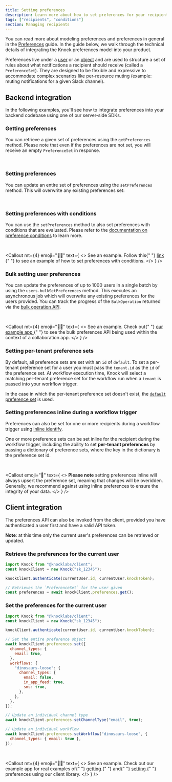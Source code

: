 ```yaml
---
title: Setting preferences
description: Learn more about how to set preferences for your recipients.
tags: ["recipients", "conditions"]
section: Managing recipients
---
```


You can read more about modeling preferences and preferences in general in the [Preferences](/send-and-manage-data/preferences) guide. In the guide below, we walk through the technical details of integrating the Knock preferences model into your product.

Preferences live under a [user](/send-and-manage-data/users) or an [object](/send-and-manage-data/objects) and are used to structure a set of rules about what notifications a recipient should receive (called a `PreferenceSet`). They are designed to be flexible and expressive to accommodate complex scenarios like per-resource muting (example: muting notifications for a given Slack channel).

## Backend integration

In the following examples, you'll see how to integrate preferences into your backend codebase using one of our server-side SDKs.

### Getting preferences

You can retrieve a given set of preferences using the `getPreferences` method. Please note that even if the preferences are not set, you will receive an empty `PreferenceSet` in response.

<MultiLangCodeBlock
  title="Get preferences for a user"
  snippet="users.getPreferences"
/>

<br />

<MultiLangCodeBlock
  title="Get preferences for an object"
  snippet="objects.getPreferences"
/>

### Setting preferences

You can update an entire set of preferences using the `setPreferences` method. This will overwrite any existing preferences set:

<MultiLangCodeBlock
  title="Set preferences for a user"
  snippet="users.setPreferences"
/>

<br />

<MultiLangCodeBlock
  title="Set preferences for an object"
  snippet="objects.setPreferences"
/>

### Setting preferences with conditions

You can use the `setPreferences` method to also set preferences with conditions that are evaluated. Please refer to the [documentation on preference conditions](/send-and-manage-data/preferences#preference-conditions) to learn more.

<MultiLangCodeBlock
  title="Set preferences with conditions for a user"
  snippet="users.setPreferences.conditions"
/>

<br />

<Callout
  mt={4}
  emoji="👩‍💻"
  text={
    <>
      <span className="font-bold">See an example.</span> Follow this{" "}
      <a href="https://github.com/knocklabs/knock-node-example-app/blob/main/db/seeds.ts#L103">
        link
      </a>{" "}
      to see an example of how to set preferences with conditions.
    </>
  }
/>

### Bulk setting user preferences

You can update the preferences of up to 1000 users in a single batch by using the `users.bulkSetPreferences` method. This executes an asynchronous job which will overwrite any existing preferences for the users provided. You can track the progress of the `BulkOperation` returned via the [bulk operation API](/reference#bulk-operations).

<MultiLangCodeBlock
  title="Bulk set preferences for many users"
  snippet="users.bulkSetPreferences"
/>

<br />

<Callout
  mt={4}
  emoji="👩‍💻"
  text={
    <>
      <span className="font-bold">See an example.</span> Check out{" "}
      <a href="https://github.com/knocklabs/knock-node-example-app/blob/main/db/seeds.ts#L103">
        our example app
      </a>{" "}
      to see the bulk preferences API being used within the context of a
      collaboration app.
    </>
  }
/>

### Setting per-tenant preference sets

By default, all preference sets are set with an `id` of `default`. To set a per-tenant preference set for a user you must pass the `tenant.id` as the `id` of the preference set. At workflow execution time, Knock will select a matching per-tenant preference set for the workflow run when a `tenant` is passed into your workflow trigger.

In the case in which the per-tenant preference set doesn't exist, the [`default` preference set](/send-and-manage-data/preferences#preference-defaults) is used.

<MultiLangCodeBlock
  title="Set per-tenant preferences for a user"
  snippet="users.setPreferences.perTenant"
/>

### Setting preferences inline during a workflow trigger

Preferences can also be set for one or more recipients during a workflow trigger using [inline identify](/send-notifications/triggering-workflows#identifying-recipients-inline).

One or more preference sets can be set inline for the recipient during the workflow trigger, including the ability to set **per-tenant preferences** by passing a dictionary of preference sets, where the key in the dictionary is the preference set id.

<MultiLangCodeBlock
  title="Setting preferences during a workflow trigger"
  snippet="workflows.trigger-with-user-preferences"
/>

<br />

<Callout
  emoji="🚨"
  text={
    <>
      <strong>Please note</strong> setting preferences inline will always upsert
      the preference set, meaning that changes will be overidden. Generally, we
      recommend against using inline preferences to ensure the integrity of your
      data.
    </>
  }
/>

## Client integration

The preferences API can also be invoked from the client, provided you have authenticated a user first and have a valid API token.

**Note**: at this time only the current user's preferences can be retrieved or updated.

### Retrieve the preferences for the current user

```javascript title="Get preferences"
import Knock from "@knocklabs/client";
const knockClient = new Knock("sk_12345");

knockClient.authenticate(currentUser.id, currentUser.knockToken);

// Retrieves the `PreferenceSet` for the user given
const preferences = await knockClient.preferences.get();
```

### Set the preferences for the current user

```javascript title="Setting preferences"
import Knock from "@knocklabs/client";
const knockClient = new Knock("sk_12345");

knockClient.authenticate(currentUser.id, currentUser.knockToken);

// Set the entire preference object
await knockClient.preferences.set({
  channel_types: {
    email: true,
  },
  workflows: {
    "dinosaurs-loose": {
      channel_types: {
        email: false,
        in_app_feed: true,
        sms: true,
      },
    },
  },
});

// Update an individual channel type
await knockClient.preferences.setChannelType("email", true);

// Update an individual workflow
await knockClient.preferences.setWorkflow("dinosaurs-loose", {
  channel_types: { email: true },
});
```

<br />

<Callout
  mt={4}
  emoji="👩‍💻"
  text={
    <>
      <span className="font-bold">See an example.</span> Check out our example
      app for real examples of{" "}
      <a href="https://github.com/knocklabs/knock-node-example-app/blob/main/app/users/components/NotificationPreferencesModal.tsx#L42">
        getting
      </a>{" "}
      and{" "}
      <a href="https://github.com/knocklabs/knock-node-example-app/blob/main/app/users/components/NotificationPreferencesModal.tsx#L93">
        setting
      </a>{" "}
      preferences using our client library.
    </>
  }
/>
